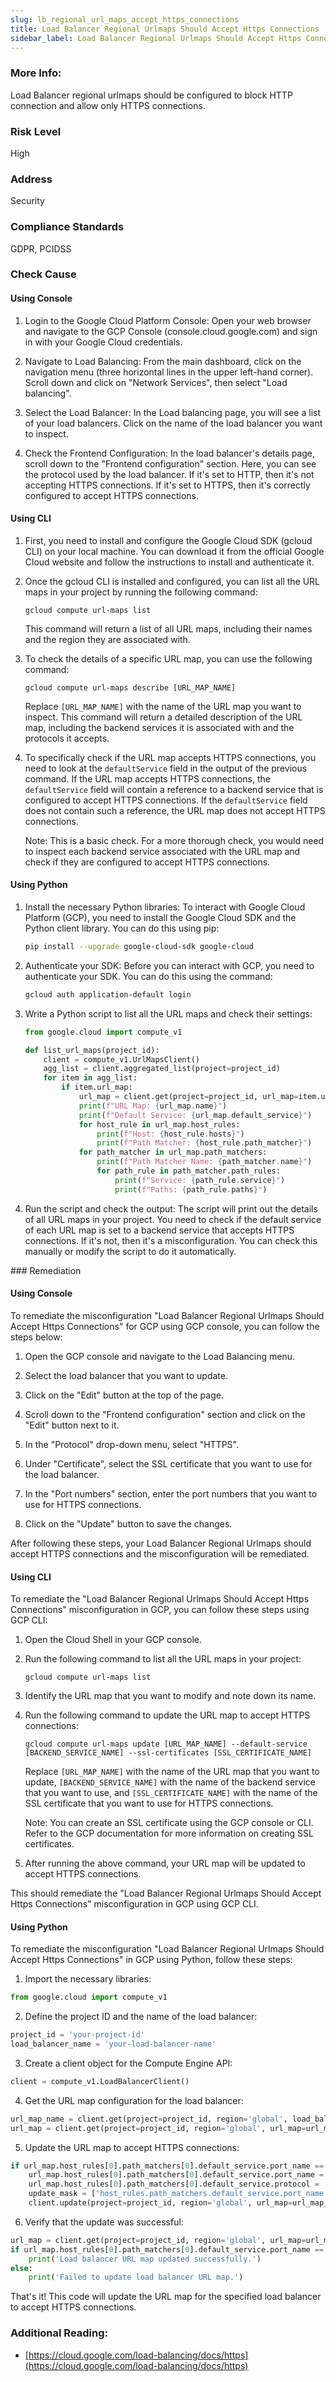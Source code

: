 ```yaml
---
slug: lb_regional_url_maps_accept_https_connections
title: Load Balancer Regional Urlmaps Should Accept Https Connections
sidebar_label: Load Balancer Regional Urlmaps Should Accept Https Connections
---
```


### More Info:

Load Balancer regional urlmaps should be configured to block HTTP connection and allow only HTTPS connections.

### Risk Level

High

### Address

Security

### Compliance Standards

GDPR, PCIDSS



<Tabs><Tab title='Cause'>
### Check Cause

#### Using Console

1. Login to the Google Cloud Platform Console: Open your web browser and navigate to the GCP Console (console.cloud.google.com) and sign in with your Google Cloud credentials.

2. Navigate to Load Balancing: From the main dashboard, click on the navigation menu (three horizontal lines in the upper left-hand corner). Scroll down and click on "Network Services", then select "Load balancing".

3. Select the Load Balancer: In the Load balancing page, you will see a list of your load balancers. Click on the name of the load balancer you want to inspect.

4. Check the Frontend Configuration: In the load balancer's details page, scroll down to the "Frontend configuration" section. Here, you can see the protocol used by the load balancer. If it's set to HTTP, then it's not accepting HTTPS connections. If it's set to HTTPS, then it's correctly configured to accept HTTPS connections.

#### Using CLI

1. First, you need to install and configure the Google Cloud SDK (gcloud CLI) on your local machine. You can download it from the official Google Cloud website and follow the instructions to install and authenticate it.

2. Once the gcloud CLI is installed and configured, you can list all the URL maps in your project by running the following command:

   ```
   gcloud compute url-maps list
   ```
   This command will return a list of all URL maps, including their names and the region they are associated with.

3. To check the details of a specific URL map, you can use the following command:

   ```
   gcloud compute url-maps describe [URL_MAP_NAME]
   ```
   Replace `[URL_MAP_NAME]` with the name of the URL map you want to inspect. This command will return a detailed description of the URL map, including the backend services it is associated with and the protocols it accepts.

4. To specifically check if the URL map accepts HTTPS connections, you need to look at the `defaultService` field in the output of the previous command. If the URL map accepts HTTPS connections, the `defaultService` field will contain a reference to a backend service that is configured to accept HTTPS connections. If the `defaultService` field does not contain such a reference, the URL map does not accept HTTPS connections.

   Note: This is a basic check. For a more thorough check, you would need to inspect each backend service associated with the URL map and check if they are configured to accept HTTPS connections.

#### Using Python

1. Install the necessary Python libraries: To interact with Google Cloud Platform (GCP), you need to install the Google Cloud SDK and the Python client library. You can do this using pip:

   ```bash
   pip install --upgrade google-cloud-sdk google-cloud
   ```

2. Authenticate your SDK: Before you can interact with GCP, you need to authenticate your SDK. You can do this using the command:

   ```bash
   gcloud auth application-default login
   ```

3. Write a Python script to list all the URL maps and check their settings:

   ```python
   from google.cloud import compute_v1

   def list_url_maps(project_id):
       client = compute_v1.UrlMapsClient()
       agg_list = client.aggregated_list(project=project_id)
       for item in agg_list:
           if item.url_map:
               url_map = client.get(project=project_id, url_map=item.url_map)
               print(f"URL Map: {url_map.name}")
               print(f"Default Service: {url_map.default_service}")
               for host_rule in url_map.host_rules:
                   print(f"Host: {host_rule.hosts}")
                   print(f"Path Matcher: {host_rule.path_matcher}")
               for path_matcher in url_map.path_matchers:
                   print(f"Path Matcher Name: {path_matcher.name}")
                   for path_rule in path_matcher.path_rules:
                       print(f"Service: {path_rule.service}")
                       print(f"Paths: {path_rule.paths}")
   ```

4. Run the script and check the output: The script will print out the details of all URL maps in your project. You need to check if the default service of each URL map is set to a backend service that accepts HTTPS connections. If it's not, then it's a misconfiguration. You can check this manually or modify the script to do it automatically.

</Tab>


<Tab title='Remediation'>
### Remediation

#### Using Console

To remediate the misconfiguration "Load Balancer Regional Urlmaps Should Accept Https Connections" for GCP using GCP console, you can follow the steps below:

1. Open the GCP console and navigate to the Load Balancing menu.

2. Select the load balancer that you want to update.

3. Click on the "Edit" button at the top of the page.

4. Scroll down to the "Frontend configuration" section and click on the "Edit" button next to it.

5. In the "Protocol" drop-down menu, select "HTTPS".

6. Under "Certificate", select the SSL certificate that you want to use for the load balancer.

7. In the "Port numbers" section, enter the port numbers that you want to use for HTTPS connections.

8. Click on the "Update" button to save the changes.

After following these steps, your Load Balancer Regional Urlmaps should accept HTTPS connections and the misconfiguration will be remediated.

#### Using CLI

To remediate the "Load Balancer Regional Urlmaps Should Accept Https Connections" misconfiguration in GCP, you can follow these steps using GCP CLI:

1. Open the Cloud Shell in your GCP console.
2. Run the following command to list all the URL maps in your project:

   ```
   gcloud compute url-maps list
   ```

3. Identify the URL map that you want to modify and note down its name.
4. Run the following command to update the URL map to accept HTTPS connections:

   ```
   gcloud compute url-maps update [URL_MAP_NAME] --default-service [BACKEND_SERVICE_NAME] --ssl-certificates [SSL_CERTIFICATE_NAME]
   ```

   Replace `[URL_MAP_NAME]` with the name of the URL map that you want to update, `[BACKEND_SERVICE_NAME]` with the name of the backend service that you want to use, and `[SSL_CERTIFICATE_NAME]` with the name of the SSL certificate that you want to use for HTTPS connections.

   Note: You can create an SSL certificate using the GCP console or CLI. Refer to the GCP documentation for more information on creating SSL certificates.

5. After running the above command, your URL map will be updated to accept HTTPS connections.

This should remediate the "Load Balancer Regional Urlmaps Should Accept Https Connections" misconfiguration in GCP using GCP CLI.

#### Using Python

To remediate the misconfiguration "Load Balancer Regional Urlmaps Should Accept Https Connections" in GCP using Python, follow these steps:

1. Import the necessary libraries:

``` python
from google.cloud import compute_v1
```

2. Define the project ID and the name of the load balancer:

``` python
project_id = 'your-project-id'
load_balancer_name = 'your-load-balancer-name'
```

3. Create a client object for the Compute Engine API:

``` python
client = compute_v1.LoadBalancerClient()
```

4. Get the URL map configuration for the load balancer:

``` python
url_map_name = client.get(project=project_id, region='global', load_balancer=load_balancer_name).url_map
url_map = client.get(project=project_id, region='global', url_map=url_map_name)
```

5. Update the URL map to accept HTTPS connections:

``` python
if url_map.host_rules[0].path_matchers[0].default_service.port_name == '80':
    url_map.host_rules[0].path_matchers[0].default_service.port_name = '443'
    url_map.host_rules[0].path_matchers[0].default_service.protocol = 'HTTPS'
    update_mask = ['host_rules.path_matchers.default_service.port_name', 'host_rules.path_matchers.default_service.protocol']
    client.update(project=project_id, region='global', url_map=url_map_name, url_map_resource=url_map, update_mask=update_mask)
```

6. Verify that the update was successful:

``` python
url_map = client.get(project=project_id, region='global', url_map=url_map_name)
if url_map.host_rules[0].path_matchers[0].default_service.port_name == '443' and url_map.host_rules[0].path_matchers[0].default_service.protocol == 'HTTPS':
    print('Load balancer URL map updated successfully.')
else:
    print('Failed to update load balancer URL map.')
```

That's it! This code will update the URL map for the specified load balancer to accept HTTPS connections.


### Additional Reading:

- [https://cloud.google.com/load-balancing/docs/https](https://cloud.google.com/load-balancing/docs/https) 


</Tab>
</Tabs>